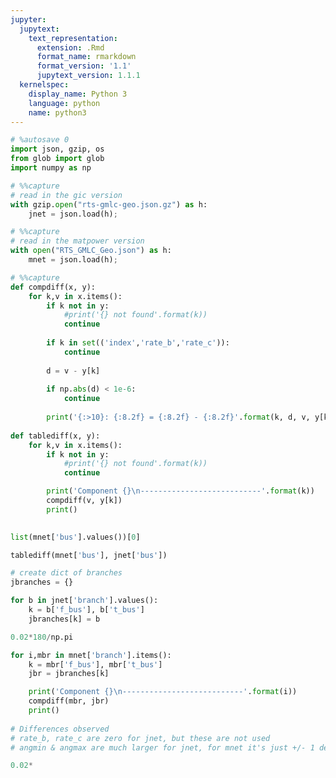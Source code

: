 ```yaml
---
jupyter:
  jupytext:
    text_representation:
      extension: .Rmd
      format_name: rmarkdown
      format_version: '1.1'
      jupytext_version: 1.1.1
  kernelspec:
    display_name: Python 3
    language: python
    name: python3
---
```


```python
# %autosave 0
import json, gzip, os
from glob import glob
import numpy as np
```

```python
# %%capture
# read in the gic version
with gzip.open("rts-gmlc-geo.json.gz") as h:
    jnet = json.load(h); 
```

```python
# %%capture
# read in the matpower version
with open("RTS_GMLC_Geo.json") as h:
    mnet = json.load(h); 
```

```python
# %%capture
def compdiff(x, y):
    for k,v in x.items():
        if k not in y:
            #print('{} not found'.format(k))
            continue
            
        if k in set(('index','rate_b','rate_c')):
            continue
        
        d = v - y[k]
        
        if np.abs(d) < 1e-6:
            continue
            
        print('{:>10}: {:8.2f} = {:8.2f} - {:8.2f}'.format(k, d, v, y[k]))
        
def tablediff(x, y):
    for k,v in x.items():
        if k not in y:
            #print('{} not found'.format(k))
            continue

        print('Component {}\n---------------------------'.format(k))
        compdiff(v, y[k])
        print()
        
```

```python
list(mnet['bus'].values())[0]
```

```python
tablediff(mnet['bus'], jnet['bus'])
```

```python
# create dict of branches
jbranches = {}

for b in jnet['branch'].values():
    k = b['f_bus'], b['t_bus']
    jbranches[k] = b
```

```python
0.02*180/np.pi
```

```python
for i,mbr in mnet['branch'].items():
    k = mbr['f_bus'], mbr['t_bus']
    jbr = jbranches[k]              

    print('Component {}\n---------------------------'.format(i))
    compdiff(mbr, jbr)
    print()
    
# Differences observed
# rate_b, rate_c are zero for jnet, but these are not used
# angmin & angmax are much larger for jnet, for mnet it's just +/- 1 degree
```

```python
0.02*
```
